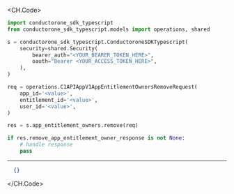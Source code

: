 
<CH.Code>
```python Remove.py
import conductorone_sdk_typescript
from conductorone_sdk_typescript.models import operations, shared

s = conductorone_sdk_typescript.ConductoroneSDKTypescript(
    security=shared.Security(
        bearer_auth="<YOUR_BEARER_TOKEN_HERE>",
        oauth="Bearer <YOUR_ACCESS_TOKEN_HERE>",
    ),
)

req = operations.C1APIAppV1AppEntitlementOwnersRemoveRequest(
    app_id='<value>',
    entitlement_id='<value>',
    user_id='<value>',
)

res = s.app_entitlement_owners.remove(req)

if res.remove_app_entitlement_owner_response is not None:
    # handle response
    pass
```
---

```json Example Response
  {}
```
</CH.Code>
